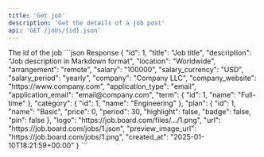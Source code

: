 ```yaml
---
title: 'Get job'
description: 'Get the details of a job post'
api: 'GET /jobs/{id}.json'
---
```


<ParamField query="id" type="integer" required>
  The id of the job
</ParamField>

<ResponseExample>
```json Response
{
  "id": 1,
  "title": "Job title",
  "description": "Job description in Markdown format",
  "location": "Worldwide",
  "arrangement": "remote",
  "salary": "100000",
  "salary_currency": "USD",
  "salary_period": "yearly",
  "company": "Company LLC",
  "company_website": "https://www.company.com",
  "application_type": "email",
  "application_email": "email@company.com",
  "term": {
    "id": 1,
    "name": "Full-time"
  },
  "category": {
    "id": 1,
    "name": "Engineering"
  },
  "plan": {
    "id": 1,
    "name": "Basic",
    "price": 0,
    "period": 30,
    "highlight": false,
    "badge": false,
    "pin": false
  },
  "logo": "https://job.board.com/files/.../1.png",
  "url": "https://job.board.com/jobs/1.json",
  "preview_image_url": "https://job.board.com/jobs/1.png",
  "created_at": "2025-01-10T18:21:59+00:00"
}
```
</ResponseExample>
